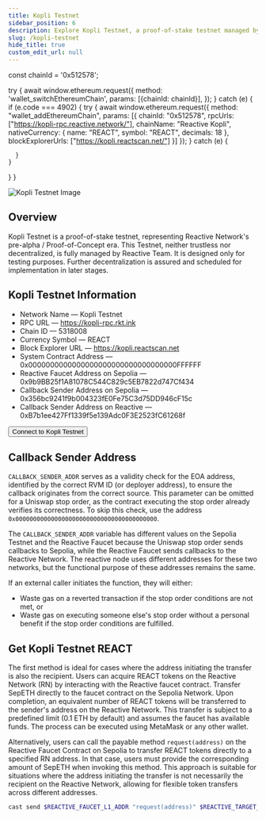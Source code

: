 ```yaml
---
title: Kopli Testnet
sidebar_position: 6
description: Explore Kopli Testnet, a proof-of-stake testnet managed by PARSIQ for testing purposes. Join the pre-alpha stage of Reactive Network and contribute to its development.
slug: /kopli-testnet
hide_title: true
custom_edit_url: null
---
```



  const chainId = '0x512578';

  try {
    await window.ethereum.request({
      method: 'wallet_switchEthereumChain',
      params: [{chainId: chainId}],
    });
  } catch (e) {
    if (e.code === 4902) {
      try {
        await window.ethereum.request({
          method: "wallet_addEthereumChain",
          params: [{
            chainId: "0x512578",
            rpcUrls: ["https://kopli-rpc.reactive.network/"],
            chainName: "Reactive Kopli",
            nativeCurrency: {
              name: "REACT",
              symbol: "REACT",
              decimals: 18
            },
            blockExplorerUrls: ["https://kopli.reactscan.net/"]
          }]
        });
      } catch (e) {

      }
    }
  }
}

![Kopli Testnet Image](./img/kopli-testnet.jpg)

## Overview

Kopli Testnet is a proof-of-stake testnet, representing Reactive Network's pre-alpha / Proof-of-Concept era. This Testnet, neither trustless nor decentralized, is fully managed by Reactive Team. It is designed only for testing purposes. Further decentralization is assured and scheduled for implementation in later stages.

## Kopli Testnet Information

* Network Name — Kopli Testnet
* RPC URL — https://kopli-rpc.rkt.ink
* Chain ID — 5318008
* Currency Symbol — REACT
* Block Explorer URL — https://kopli.reactscan.net
* System Contract Address — 0x0000000000000000000000000000000000FFFFFF
* Reactive Faucet Address on Sepolia — 0x9b9BB25f1A81078C544C829c5EB7822d747Cf434
* Callback Sender Address on Sepolia — 0x356bc9241f9b004323fE0Fe75C3d75DD946cF15c
* Callback Sender Address on Reactive — 0xB7b1ee427Ff1339f5e139Adc0F3E2523fC61268f

<button onClick={AddToWeb3Provider}>Connect to Kopli Testnet</button>

## Callback Sender Address

`CALLBACK_SENDER_ADDR` serves as a validity check for the EOA address, identified by the correct RVM ID (or deployer address), to ensure the callback originates from the correct source. This parameter can be omitted for a Uniswap stop order, as the contract executing the stop order already verifies its correctness. To skip this check, use the address `0x0000000000000000000000000000000000000000`.

The `CALLBACK_SENDER_ADDR` variable has different values on the Sepolia Testnet and the Reactive Faucet because the Uniswap stop order sends callbacks to Sepolia, while the Reactive Faucet sends callbacks to the Reactive Network. The reactive node uses different addresses for these two networks, but the functional purpose of these addresses remains the same.

If an external caller initiates the function, they will either:

- Waste gas on a reverted transaction if the stop order conditions are not met, or
- Waste gas on executing someone else's stop order without a personal benefit if the stop order conditions are fulfilled.

## Get Kopli Testnet REACT

The first method is ideal for cases where the address initiating the transfer is also the recipient. Users can acquire REACT tokens on the Reactive Network (RN) by interacting with the Reactive faucet contract. Transfer SepETH directly to the faucet contract on the Sepolia Network. Upon completion, an equivalent number of REACT tokens will be transferred to the sender's address on the Reactive Network. This transfer is subject to a predefined limit (0.1 ETH by default) and assumes the faucet has available funds. The process can be executed using MetaMask or any other wallet.

Alternatively, users can call the payable method `request(address)` on the Reactive Faucet Contract on Sepolia to transfer REACT tokens directly to a specified RN address. In that case, users must provide the corresponding amount of SepETH when invoking this method. This approach is suitable for situations where the address initiating the transfer is not necessarily the recipient on the Reactive Network, allowing for flexible token transfers across different addresses.

```bash
cast send $REACTIVE_FAUCET_L1_ADDR "request(address)" $REACTIVE_TARGET_ADDR --value $WEI_AMOUNT --rpc-url $SEPOLIA_RPC --private-key $SEPOLIA_PRIVATE_KEY
```
